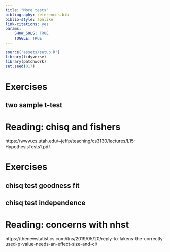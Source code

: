 ```yaml
---
title: "More tests"
bibliography: references.bib
biblio-style: apalike
link-citations: yes
params: 
    SHOW_SOLS: TRUE
    TOGGLE: TRUE
---
```


```r
source('assets/setup.R')
library(tidyverse)
library(patchwork)
set.seed(017)
```

# Exercises  

## two sample t-test  


# Reading: chisq and fishers
https://www.cs.utah.edu/~jeffp/teaching/cs3130/lectures/L15-HypothesisTests1.pdf

# Exercises

## chisq test goodness fit

## chisq test independence

# Reading: concerns with nhst

https://thenewstatistics.com/itns/2019/05/20/reply-to-lakens-the-correctly-used-p-value-needs-an-effect-size-and-ci/


